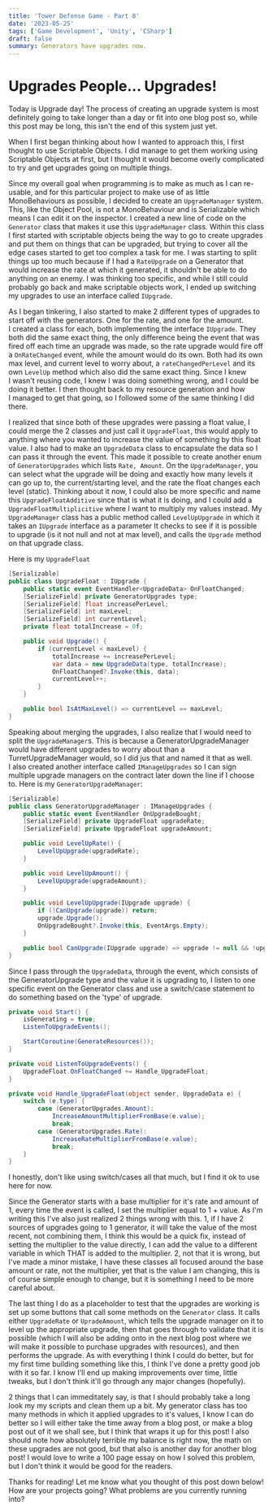 ```yaml
---
title: 'Tower Defense Game - Part 8'
date: '2023-05-25'
tags: ['Game Development', 'Unity', 'CSharp']
draft: false
summary: Generators have upgrades now.
---
```


# **Upgrades People... Upgrades!**

Today is Upgrade day! The process of creating an upgrade system is most definitely going to take longer than a day or fit into one blog post so, while this post may be long, this isn't the end of this system just yet.

When I first began thinking about how I wanted to approach this, I first thought to use Scriptable Objects. I did manage to get them working using Scriptable Objects at first, but I thought it would become overly complicated to try and get upgrades going on multiple things.

Since my overall goal when programming is to make as much as I can re-usable, and for this particular project to make use of as little MonoBehaviours as possible, I decided to create an `UpgradeManager` system. This, like the Object Pool, is not a MonoBehaviour and is Serializable which means I can edit it on the inspector. I created a new line of code on the `Generator` class that makes it use this `UpgradeManager` class. Within this class I first started with scriptable objects being the way to go to create upgrades and put them on things that can be upgraded, but trying to cover all the edge cases started to get too complex a task for me. I was starting to split things up too much because if I had a `RateUpgrade` on a Generator that would increase the rate at which it generated, it shouldn't be able to do anything on an enemy. I was thinking too specific, and while I still could probably go back and make scriptable objects work, I ended up switching my upgrades to use an interface called `IUpgrade`.

As I began tinkering, I also started to make 2 different types of upgrades to start off with the generators. One for the rate, and one for the amount. I created a class for each, both implementing the interface `IUpgrade`. They both did the same exact thing, the only difference being the event that was fired off each time an upgrade was made, so the rate upgrade would fire off a `OnRateChanged` event, while the amount would do its own. Both had its own max level, and current level to worry about, a `rateChangedPerLevel` and its own `LevelUp` method which also did the same exact thing. Since I knew I wasn't reusing code, I knew I was doing something wrong, and I could be doing it better. I then thought back to my resource generation and how I managed to get that going, so I followed some of the same thinking I did there.

I realized that since both of these upgrades were passing a float value, I could merge the 2 classes and just call it `UpgradeFloat`, this would apply to anything where you wanted to increase the value of something by this float value. I also had to make an `UpgradeData` class to encapsulate the data so I can pass it through the event. This made it possible to create another enum of `GeneratorUpgrades` which lists `Rate, Amount`. On the `UpgradeManager`, you can select what the upgrade will be doing and exactly how many levels it can go up to, the current/starting level, and the rate the float changes each level (static). Thinking about it now, I could also be more specific and name this `UpgradeFloatAdditive` since that is what it is doing, and I could add a `UpgradeFloatMultiplicitive` where I want to multiply my values instead. My `UpgradeManager` class has a public method called `LevelUpUpgrade` in which it takes an `IUpgrade` interface as a parameter It checks to see if it is possible to upgrade (is it not null and not at max level), and calls the `Upgrade` method on that upgrade class.

Here is my `UpgradeFloat`

```csharp
[Serializable]
public class UpgradeFloat : IUpgrade {
    public static event EventHandler<UpgradeData> OnFloatChanged;
    [SerializeField] private GeneratorUpgrades type;
    [SerializeField] float increasePerLevel;
    [SerializeField] int maxLevel;
    [SerializeField] int currentLevel;
    private float totalIncrease = 0f;

    public void Upgrade() {
        if (currentLevel < maxLevel) {
            totalIncrease += increasePerLevel;
            var data = new UpgradeData(type, totalIncrease);
            OnFloatChanged?.Invoke(this, data);
            currentLevel++;
        }
    }

    public bool IsAtMaxLevel() => currentLevel == maxLevel;
}
```

Speaking about merging the upgrades, I also realize that I would need to split the `UpgradeManager`s. This is because a GeneratorUpgradeManager would have different upgrades to worry about than a TurretUpgradeManager would, so I did jus that and named it that as well. I also created another interface called `IManageUpgrades` so I can sign multiple upgrade managers on the contract later down the line if I choose to. Here is my `GeneratorUpgradeManager`:

```csharp
[Serializable]
public class GeneratorUpgradeManager : IManageUpgrades {
    public static event EventHandler OnUpgradeBought;
    [SerializeField] private UpgradeFloat upgradeRate;
    [SerializeField] private UpgradeFloat upgradeAmount;

    public void LevelUpRate() {
        LevelUpUpgrade(upgradeRate);
    }

    public void LevelUpAmount() {
        LevelUpUpgrade(upgradeAmount);
    }

    public void LevelUpUpgrade(IUpgrade upgrade) {
        if (!CanUpgrade(upgrade)) return;
        upgrade.Upgrade();
        OnUpgradeBought?.Invoke(this, EventArgs.Empty);
    }

    public bool CanUpgrade(IUpgrade upgrade) => upgrade != null && !upgrade.IsAtMaxLevel();
}
```

Since I pass through the `UpgradeData`, through the event, which consists of the GeneratorUpgrade type and the value it is upgrading to, I listen to one specific event on the Generator class and use a switch/case statement to do something based on the 'type' of upgrade.

```csharp
private void Start() {
    isGenerating = true;
    ListenToUpgradeEvents();

    StartCoroutine(GenerateResources());
}

private void ListenToUpgradeEvents() {
    UpgradeFloat.OnFloatChanged += Handle_UpgradeFloat;
}

private void Handle_UpgradeFloat(object sender, UpgradeData e) {
    switch (e.type) {
        case (GeneratorUpgrades.Amount):
            IncreaseAmountMultiplierFromBase(e.value);
            break;
        case (GeneratorUpgrades.Rate):
            IncreaseRateMultiplierFromBase(e.value);
            break;
    }
}
```

I honestly, don't like using switch/cases all that much, but I find it ok to use here for now.

Since the Generator starts with a base multiplier for it's rate and amount of 1, every time the event is called, I set the multiplier equal to 1 + value. As I'm writing this I've also just realized 2 things wrong with this. 1, if I have 2 sources of upgrades going to 1 generator, it will take the value of the most recent, not combining them, I think this would be a quick fix, instead of setting the multiplier to the value directly, I can add the value to a different variable in which THAT is added to the multiplier. 2, not that it is wrong, but I've made a minor mistake, I have these classes all focused around the base amount or rate, not the multiplier, yet that is the value I am changing, this is of course simple enough to change, but it is something I need to be more careful about.

The last thing I do as a placeholder to test that the upgrades are working is set up some buttons that call some methods on the `Generator` class. It calls either `UpgradeRate` or `UpradeAmount`, which tells the upgrade manager on it to level up the appropriate upgrade, then that goes through to validate that it is possible (which I will also be adding onto in the next blog post where we will make it possible to purchase upgrades with resources), and then performs the upgrade. As with everything I think I could do better, but for my first time building something like this, I think I've done a pretty good job with it so far. I know I'll end up making improvements over time, little tweaks, but I don't think it'll go through any major changes (hopefully).

2 things that I can immeditately say, is that I should probably take a long look my my scripts and clean them up a bit. My generator class has too many methods in which it applied upgrades to it's values, I know I can do better so I will either take the time away from a blog post, or make a blog post out of it we shall see, but I think that wraps it up for this post! I also should note how absolutely terrible my balance is right now, the math on these upgrades are not good, but that also is another day for another blog post! I would love to write a 100 page essay on how I solved this problem, but I don't think it would be good for the readers.

Thanks for reading! Let me know what you thought of this post down below! How are your projects going? What problems are you currently running into?
